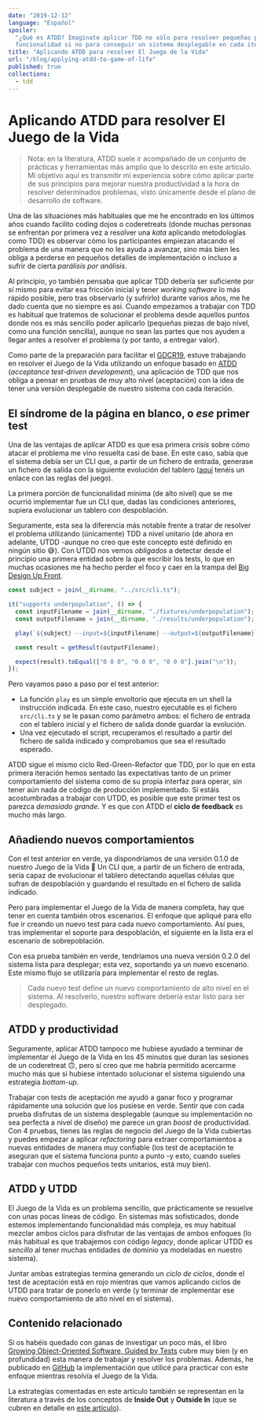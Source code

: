```yaml
---
date: "2019-12-12"
language: "Español"
spoiler:
  "¿Qué es ATDD? Imagínate aplicar TDD no sólo para resolver pequeñas piezas de
  funcionalidad si no para conseguir un sistema desplegable en cada iteración."
title: "Aplicando ATDD para resolver El Juego de la Vida"
url: "/blog/applying-atdd-to-game-of-life"
published: true
collections:
  - tdd
---
```


# Aplicando ATDD para resolver El Juego de la Vida

> Nota: en la literatura, ATDD suele ir acompañado de un conjunto de prácticas y
> herramientas más amplio que lo descrito en este artículo. Mi objetivo aquí es
> transmitir mi experiencia sobre cómo aplicar parte de sus principios para
> mejorar nuestra productividad a la hora de resolver determinados problemas,
> visto únicamente desde el plano de desarrollo de software.

Una de las situaciones más habituales que me he encontrado en los últimos años
cuando facilito coding dojos o coderetreats (donde muchas personas se enfrentan
por primera vez a resolver una _kata_ aplicando metodologías como TDD) es
observar cómo los participantes empiezan atacando el problema de una manera que
no les ayuda a avanzar, sino más bien les obliga a perderse en pequeños detalles
de implementación o incluso a sufrir de cierta _parálisis por análisis_.

Al principio, yo también pensaba que aplicar TDD debería ser suficiente por sí
mismo para evitar esa fricción inicial y tener _working software_ lo más rápido
posible, pero tras observarlo (y sufrirlo) durante varios años, me he dado
cuenta que no siempre es así. Cuando empezamos a trabajar con TDD es habitual
que tratemos de solucionar el problema desde aquellos puntos donde nos es más
sencillo poder aplicarlo (pequeñas piezas de bajo nivel, como una función
sencilla), aunque no sean las partes que nos ayuden a llegar antes a resolver el
problema (y por tanto, a entregar valor).

Como parte de la preparación para facilitar el
[GDCR19](https://www.coderetreat.org/), estuve trabajando en resolver el Juego
de la Vida utilizando un enfoque basado en
[ATDD](https://en.wikipedia.org/wiki/Acceptance_test%E2%80%93driven_development)
(_acceptance test-driven development_), una aplicación de TDD que nos obliga a
pensar en pruebas de muy alto nivel (aceptación) con la idea de tener una
versión desplegable de nuestro sistema con cada iteración.

## El síndrome de la página en blanco, o _ese_ primer test

Una de las ventajas de aplicar ATDD es que esa primera _crisis_ sobre cómo
atacar el problema me vino resuelta casi de base. En este caso, sabía que el
sistema debía ser un CLI que, a partir de un fichero de entrada, generase un
fichero de salida con la siguiente evolución del tablero
([aquí](http://codingdojo.org/kata/GameOfLife/#problem-description) tenéis un
enlace con las reglas del juego).

La primera porción de funcionalidad mínima (de alto nivel) que se me ocurrió
implementar fue un CLI que, dadas las condiciones anteriores, supiera
evolucionar un tablero con despoblación.

Seguramente, esta sea la diferencia más notable frente a tratar de resolver el
problema utilizando (únicamente) TDD a nivel unitario (de ahora en adelante,
UTDD -aunque no creo que este concepto esté definido en ningún sitio 😅). Con
UTDD nos vemos _obligados_ a detectar desde el principio una primera entidad
sobre la que escribir los tests, lo que en muchas ocasiones me ha hecho perder
el foco y caer en la trampa del
[Big Design Up Front](https://wiki.c2.com/?BigDesignUpFront).

```ts
const subject = join(__dirname, "../src/cli.ts");

it("supports underpopulation", () => {
  const inputFilename = join(__dirname, "./fixtures/underpopulation");
  const outputFilename = join(__dirname, "./results/underpopulation");

  play(`${subject} --input=${inputFilename} --output=${outputFilename}`);

  const result = getResult(outputFilename);

  expect(result).toEqual(["0 0 0", "0 0 0", "0 0 0"].join("\n"));
});
```

Pero vayamos paso a paso por el test anterior:

- La función `play` es un simple envoltorio que ejecuta en un shell la
  instrucción indicada. En este caso, nuestro ejecutable es el fichero
  `src/cli.ts` y se le pasan como parámetro ambos: el fichero de entrada con el
  tablero inicial y el fichero de salida donde guardar la evolución.
- Una vez ejecutado el script, recuperamos el resultado a partir del fichero de
  salida indicado y comprobamos que sea el resultado esperado.

ATDD sigue el mismo ciclo Red-Green-Refactor que TDD, por lo que en esta primera
iteración hemos sentado las expectativas tanto de un primer comportamiento del
sistema como de su propia interfaz para operar, sin tener aún nada de código de
producción implementado. Si estáis acostumbradas a trabajar con UTDD, es posible
que este primer test os parezca _demasiado grande_. Y es que con ATDD el **ciclo
de feedback** es mucho más largo.

## Añadiendo nuevos comportamientos

Con el test anterior en verde, ya dispondríamos de una versión 0.1.0 de nuestro
Juego de la Vida 🙂 Un CLI que, a partir de un fichero de entrada, sería capaz
de evolucionar el tablero detectando aquellas células que sufran de despoblación
y guardando el resultado en el fichero de salida indicado.

Pero para implementar el Juego de la Vida de manera completa, hay que tener en
cuenta también otros escenarios. El enfoque que apliqué para ello fue ir creando
un nuevo test para cada nuevo comportamiento. Así pues, tras implementar el
soporte para despoblación, el siguiente en la lista era el escenario de
sobrepoblación.

Con esa prueba también en verde, tendríamos una nueva versión 0.2.0 del sistema
lista para desplegar; esta vez, soportando ya un nuevo escenario. Este mismo
flujo se utilizaría para implementar el resto de reglas.

> Cada nuevo test define un nuevo comportamiento de alto nivel en el sistema. Al
> resolverlo, nuestro software debería estar listo para ser desplegado.

## ATDD y productividad

Seguramente, aplicar ATDD tampoco me hubiese ayudado a terminar de implementar
el Juego de la Vida en los 45 minutos que duran las sesiones de un coderetreat
🙃, pero sí creo que me habría permitido acercarme mucho más que si hubiese
intentado solucionar el sistema siguiendo una estrategia _bottom-up_.

Trabajar con tests de aceptación me ayudó a ganar foco y programar rápidamente
una solución que los pusiese en verde. Sentir que con cada prueba disfrutas de
un sistema desplegable (aunque su implementación no sea perfecta a nivel de
diseño) me parece un gran _boost_ de productividad. Con 4 pruebas, tienes las
reglas de negocio del Juego de la Vida cubiertas y puedes empezar a aplicar
_refactoring_ para extraer comportamientos a nuevas entidades de manera muy
confiable (los test de aceptación te aseguran que el sistema funciona punto a
punto -y esto, cuando sueles trabajar con muchos pequeños tests unitarios, está
muy bien).

## ATDD y UTDD

El Juego de la Vida es un problema sencillo, que prácticamente se resuelve con
unas pocas líneas de código. En sistemas más sofisticados, donde estemos
implementando funcionalidad más compleja, es muy habitual mezclar ambos ciclos
para disfrutar de las ventajas de ambos enfoques (lo más habitual es que
trabajemos con código _legacy_, donde aplicar UTDD es _sencillo_ al tener muchas
entidades de dominio ya modeladas en nuestro sistema).

Juntar ambas estrategias termina generando un _ciclo de ciclos_, donde el test
de aceptación está en rojo mientras que vamos aplicando ciclos de UTDD para
tratar de ponerlo en verde (y terminar de implementar ese nuevo comportamiento
de alto nivel en el sistema).

## Contenido relacionado

Si os habéis quedado con ganas de investigar un poco más, el libro
[Growing Object-Oriented Software, Guided by Tests](https://www.amazon.es/Growing-Object-Oriented-Software-Addison-Wesley-Signature-ebook/dp/B002TIOYVW)
cubre muy bien (y en profundidad) esta manera de trabajar y resolver los
problemas. Además, he publicado en
[GitHub](https://github.com/sergioalvz/practice/tree/master/game-of-life-atdd)
la implementación que utilicé para practicar con este enfoque mientras resolvía
el Juego de la Vida.

La estrategias comentadas en este artículo también se representan en la
literatura a través de los conceptos de **Inside Out** y **Outside In** (que se
cubren en detalle en
[este artículo](https://8thlight.com/blog/georgina-mcfadyen/2016/06/27/inside-out-tdd-vs-outside-in.html)).
